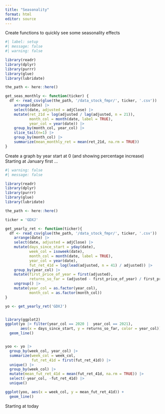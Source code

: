 ```yaml
---
title: "Seasonality"
format: html
editor: source
---
```


Create functions to quickly see some seasonality effects

```r
#| label: setup
#| message: false
#| warning: false

library(readr)
library(dplyr)
library(purrr)
library(glue)
library(lubridate)

the_path <- here::here()

get_seas_monthly <- function(ticker) {
  df <- read_csv(glue(the_path, '/data_stock_fmpr/', ticker, '.csv')) |> 
    arrange(date) |> 
    select(date, adjusted = adjClose) |> 
    mutate(ret_21d = log(adjusted / lag(adjusted, n = 21)), 
           month_col = month(date, label = TRUE), 
           year_col = year(date)) |> 
    group_by(month_col, year_col) |> 
    slice_tail(n=1) |> 
    group_by(month_col) |> 
    summarize(mean_monthly_ret = mean(ret_21d, na.rm = TRUE))
}

```

Create a graph by year start at 0 (and showing percentage increase)
Starting at January first ...

```r
#| warning: false
#| message: false

library(readr)
library(dplyr)
library(purrr)
library(glue)
library(lubridate)

the_path <- here::here()

ticker = 'GDXJ'

get_yearly_ret <- function(ticker){ 
  df <- read_csv(glue(the_path, '/data_stock_fmpr/', ticker, '.csv')) |> 
    arrange(date) |> 
    select(date, adjusted = adjClose) |> 
    mutate(days_since_start = yday(date), 
           week_col = isoweek(date), 
           month_col = month(date, label = TRUE), 
           year_col = year(date), 
           fut_ret_41d = log(lead(adjusted, n = 41) / adjusted)) |> 
    group_by(year_col) |> 
    mutate(first_price_of_year = first(adjusted), 
           returns_so_far = (adjusted - first_price_of_year) / first_price_of_year) |> 
    ungroup() |> 
    mutate(year_col = as.factor(year_col), 
           month_col = as.factor(month_col))
}

yo <- get_yearly_ret('GDXJ')


library(ggplot2)
ggplot(yo |> filter(year_col == 2020 |  year_col == 2021),  
       aes(x = days_since_start, y = returns_so_far, color = year_col)) + 
  geom_line()


yoo <- yo |> 
  group_by(week_col, year_col) |> 
  summarize(week_col = week_col, 
            fut_ret_41d = first(fut_ret_41d)) |> 
  unique() |> 
  group_by(week_col) |> 
  mutate(mean_fut_ret_41d = mean(fut_ret_41d, na.rm = TRUE)) |> 
  select(-year_col, -fut_ret_41d) |> 
  unique()

ggplot(yoo, aes(x = week_col, y = mean_fut_ret_41d)) + 
  geom_line()
```


Starting at today
```r

```

